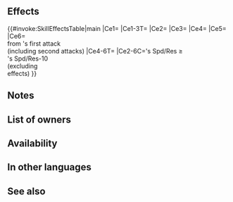 {{Passive
|name=Pegasus Rift
|type=B
|exclusive=0
|canUseWeapon={{WeaponList|Melee}}
|canUseMove={{MoveList|Flying}}
|properties=random_owner
|1name=Pegasus Rift
|1tagid=SID_天馬裂空
|1effect=Inflicts Atk/Spd-4 on foe during combat. If unit's Spd + Res ≥ foe's Spd + Res - 10 (excluding effects from【Phantom】), unit deals +X damage (excluding when dealing damage with an area-of-effect Special) and reduces damage from foe's first attack by X during combat (X = unit's Res at start of combat - 30; min 0, max 10; "first attack" normally means only the first strike; for effects that grant "unit attacks twice," it means the first and second strikes), unit makes a guaranteed follow-up attack, foe cannot make a follow-up attack, and increases the Spd difference necessary for foe to make a follow-up attack by 20 during combat (Spd must be ≥ 25 to make a follow-up attack; stacks with similar skills).<br><br>【Phantom】<br>If a skill effect compares unit's stats to foe or ally stats, treats unit's stats as if granted +X.
|1cost=300
|1required=Pegasus Flight 3;Flow Feather 3
}}
==Effects==
{{#invoke:SkillEffectsTable|main
|Ce1={{Eft|Temporary debuffs|Atk/Spd|4}}
|Ce1-3T={{Tgt|Foe}}
|Ce2={{Eft|Spd Difference Increase|20}}
|Ce3={{Eft|Prevent Follow-Up}}
|Ce4={{Eft|Guaranteed Follow-Up}}
|Ce5={{Eft|Damage Boost|{{Tgt|Unit}}'s Res<br>at start of combat -30|max=10|min=0}}
|Ce6={{Eft|Damage Reduction|{{Tgt|Unit}}'s Res<br>at start of combat -30|max=10|min=0}}<br>from {{Tgt|Foe}}'s first attack<br>(including second attacks)
|Ce4-6T={{Tgt|Unit}}
|Ce2-6C={{Tgt|Unit}}'s Spd/Res ≥<br>{{Tgt|Foe}}'s Spd/Res-10<br>(excluding<br>{{Kp|Phantom}} effects)
}}

==Notes==
{{Temporary debuffs}}
{{At start of combat}}
{{FlatDamageBoost|0 to +10}}
{{FlatDamageReduction|0 to -10}}
{{Guaranteed follow-up interaction}}
{{Prevent follow-up}}
{{SpdDiffIncrease}}

==List of owners==
{{Skill Hero List}}
==Availability==
{{PassiveFocusList}}
{{PassiveDistributionList}}
{{PassiveCombatManualList}}
==In other languages==
{{OtherLanguages
|japanese=天馬裂空
|german=Pegasuskluft
|spanishEU=Fisura pegaso
|spanishLA=Fisura pegaso
|french=Faille pégase
|italian=Solco pegaso
|chineseTW=天馬裂空
|portuguese=Fenda pégaso
}}
==See also==
{{See also skills|cond=Description LIKE '%if unit_s Spd%foe_s Spd%during combat =% of difference between%' OR Description LIKE '%increases the Spd difference necessary%to make a follow-up attack by%'}}
{{Passives Navbox|B}}